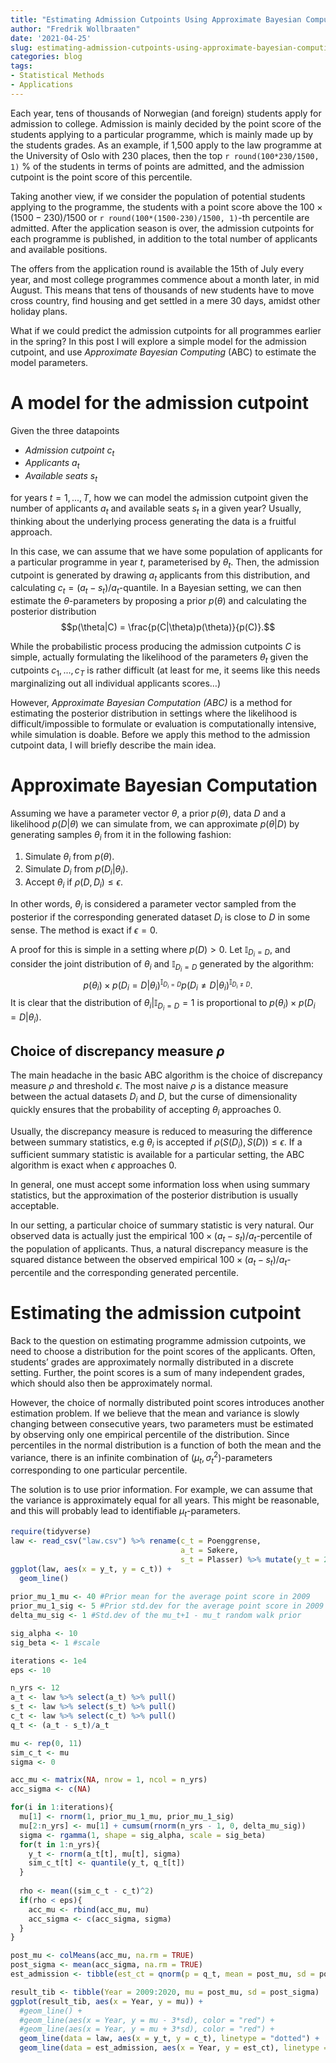 ```yaml
---
title: "Estimating Admission Cutpoints Using Approximate Bayesian Computing (ABC)"
author: "Fredrik Wollbraaten"
date: '2021-04-25'
slug: estimating-admission-cutpoints-using-approximate-bayesian-computing-abc
categories: blog
tags:
- Statistical Methods
- Applications
---
```


Each year, tens of thousands of Norwegian (and foreign) students apply for admission 
to college. Admission is mainly decided by the point score of the students applying to 
a particular programme, which is mainly made up by the students grades. As an example, if 1,500 apply to the law programme at the University of Oslo with 
230 places, then the top `r round(100*230/1500, 1)` % of the students in terms of points are admitted, and the admission cutpoint is the point score of this percentile. 

Taking another view, if we consider the population of potential students applying to the programme, 
the students with a point score above the $100\times(1500-230)/1500$ or `r round(100*(1500-230)/1500, 1)`-th percentile are admitted. After the application season is over, the admission cutpoints for each programme is published, in addition to the total number of applicants and available positions. 

The offers from the application round is available the 15th of July every year, and most college programmes commence about a month later, in mid August. This means that tens of thousands of new students have to move cross country, find housing and get settled in a mere 30 days, amidst other holiday plans. 

What if we could predict the admission cutpoints for all programmes earlier in the spring? In this post I will explore a simple model for the admission cutpoint, and use *Approximate Bayesian Computing* (ABC) to estimate the model parameters. 

# A model for the admission cutpoint

Given the three datapoints 

* *Admission cutpoint* $c_t$
* *Applicants* $a_t$
* *Available seats* $s_t$

for years $t = 1, ..., T$, how we can model the admission cutpoint given 
the number of applicants $a_t$ and available seats $s_t$ in a given year? Usually, thinking about the underlying process generating the data is a fruitful approach. 

In this case, we can assume that we have some population of applicants for a particular programme in year $t$, parameterised by $\theta_t$. Then, the admission cutpoint is generated by drawing $a_t$ applicants from this distribution, and calculating $c_t = (a_t - s_t)/a_t$-quantile. In a Bayesian setting, we can then estimate the $\theta$-parameters by proposing a prior $p(\theta)$ and calculating the posterior distribution $$p(\theta|C) = \frac{p(C|\theta)p(\theta)}{p(C)}.$$

While the probabilistic process producing the admission cutpoints $C$ is simple, actually formulating the likelihood of the parameters $\theta_t$ given the cutpoints $c_1, ..., c_T$ is rather difficult (at least for me, it seems like this needs marginalizing out all individual applicants scores...)

However, *Approximate Bayesian Computation (ABC)* is a method for estimating the posterior distribution in settings where the likelihood is difficult/impossible to formulate or evaluation is computationally intensive, while simulation is doable. Before we apply this method to the admission cutpoint data, I will briefly describe the main idea.

# Approximate Bayesian Computation

Assuming we have a parameter vector $\theta$, a prior $p(\theta)$, data $D$ and a likelihood $p(D|\theta)$ we can simulate from, we can approximate $p(\theta|D)$ by generating samples $\theta_i$ from it in the following fashion:

1. Simulate $\theta_i$ from $p(\theta)$.
2. Simulate $D_i$ from $p(D_i|\theta_i)$.
3. Accept $\theta_i$ if $\rho(D, D_i)\leq \epsilon$.

In other words, $\theta_i$ is considered a parameter vector sampled from the posterior if the corresponding generated dataset $D_i$ is close to $D$ in some sense. The method is exact if $\epsilon = 0$.

A proof for this is simple in a setting where $p(D) > 0$. Let $\mathbb{I}_{D_i = D}$, and consider the joint distribution of $\theta_i$ and $\mathbb{I}_{D_i = D}$ generated by the algorithm: 
$$p(\theta_i)\times p(D_i = D |\theta_i)^{\mathbb{I}_{D_i = D}}p(D_i \neq D|\theta_i)^{\mathbb{I}_{D_i \neq D}}.$$ It is clear that the distribution of $\theta_i | \mathbb{I}_{D_i = D} = 1$ is proportional to $p(\theta_i)\times p(D_i = D|\theta_i)$.

## Choice of discrepancy measure $\rho$

The main headache in the basic ABC algorithm is the choice of discrepancy measure $\rho$ and threshold $\epsilon$. The most naive $\rho$ is a distance measure between the actual datasets $D_i$ and $D$, but the curse of dimensionality quickly ensures that the probability of accepting $\theta_i$ approaches 0. 

Usually, the discrepancy measure is reduced to measuring the difference between summary statistics, e.g $\theta_i$ is accepted if $\rho(S(D_i), S(D)) \leq \epsilon$. If a sufficient summary statistic is available for a particular setting, the ABC algorithm is exact when $\epsilon$ approaches 0. 

In general, one must accept some information loss when using summary statistics, but the approximation of the posterior distribution is usually acceptable. 

In our setting, a particular choice of summary statistic is very natural. Our observed data is actually just the empirical $100 \times (a_t - s_t)/a_t$-percentile of the population of applicants. Thus, a natural discrepancy measure is the squared distance between the observed empirical $100 \times (a_t - s_t)/a_t$-percentile and the corresponding generated percentile. 

# Estimating the admission cutpoint

Back to the question on estimating programme admission cutpoints, we need to choose a distribution for the point scores of the applicants. Often, students' grades are approximately normally distributed in a discrete setting. Further, the point scores is a sum of many independent grades, which should also then be approximately normal. 

However, the choice of normally distributed point scores introduces another estimation problem. If we believe that the mean and variance is slowly changing between consecutive years, two parameters must be estimated by observing only one empirical percentile of the distribution. Since percentiles in the normal distribution is a function of both the mean and the variance, there is an infinite combination of $(\mu_t, \sigma_t^2)$-parameters corresponding to one particular percentile. 

The solution is to use prior information. For example, we can assume that the variance is approximately equal for all years. This might be reasonable, and this will probably lead to identifiable $\mu_t$-parameters. 

```r
require(tidyverse)
law <- read_csv("law.csv") %>% rename(c_t = Poenggrense,
                                      a_t = Søkere,
                                      s_t = Plasser) %>% mutate(y_t = 2009:2020)
ggplot(law, aes(x = y_t, y = c_t)) +
  geom_line()
 
prior_mu_1_mu <- 40 #Prior mean for the average point score in 2009
prior_mu_1_sig <- 5 #Prior std.dev for the average point score in 2009
delta_mu_sig <- 1 #Std.dev of the mu_t+1 - mu_t random walk prior

sig_alpha <- 10
sig_beta <- 1 #scale 

iterations <- 1e4
eps <- 10

n_yrs <- 12
a_t <- law %>% select(a_t) %>% pull()
s_t <- law %>% select(s_t) %>% pull()
c_t <- law %>% select(c_t) %>% pull()
q_t <- (a_t - s_t)/a_t

mu <- rep(0, 11)
sim_c_t <- mu
sigma <- 0

acc_mu <- matrix(NA, nrow = 1, ncol = n_yrs)
acc_sigma <- c(NA)

for(i in 1:iterations){
  mu[1] <- rnorm(1, prior_mu_1_mu, prior_mu_1_sig)
  mu[2:n_yrs] <- mu[1] + cumsum(rnorm(n_yrs - 1, 0, delta_mu_sig))
  sigma <- rgamma(1, shape = sig_alpha, scale = sig_beta)
  for(t in 1:n_yrs){
    y_t <- rnorm(a_t[t], mu[t], sigma)
    sim_c_t[t] <- quantile(y_t, q_t[t])
  }
  
  rho <- mean((sim_c_t - c_t)^2)
  if(rho < eps){
    acc_mu <- rbind(acc_mu, mu)
    acc_sigma <- c(acc_sigma, sigma)
  }
}

post_mu <- colMeans(acc_mu, na.rm = TRUE)
post_sigma <- mean(acc_sigma, na.rm = TRUE)
est_admission <- tibble(est_ct = qnorm(p = q_t, mean = post_mu, sd = post_sigma), Year = 2009:2020)

result_tib <- tibble(Year = 2009:2020, mu = post_mu, sd = post_sigma)
ggplot(result_tib, aes(x = Year, y = mu)) +
  #geom_line() +
  #geom_line(aes(x = Year, y = mu - 3*sd), color = "red") +
  #geom_line(aes(x = Year, y = mu + 3*sd), color = "red") +
  geom_line(data = law, aes(x = y_t, y = c_t), linetype = "dotted") +
  geom_line(data = est_admission, aes(x = Year, y = est_ct), linetype = "dashed")

```
